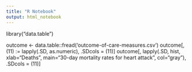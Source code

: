 ```yaml
---
title: "R Notebook"
output: html_notebook
---
```


library("data.table")

outcome <- data.table::fread('outcome-of-care-measures.csv')
outcome[,(11) := lapply(.SD, as.numeric), .SDcols = (11)]
outcome[, lapply(.SD, hist, xlab="Deaths", main="30-day mortality rates for heart attack", col="gray"), .SDcols = (11)]
